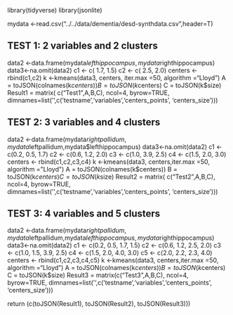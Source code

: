 library(tidyverse)
library(jsonlite)

mydata <-read.csv("../../data/dementia/desd-synthdata.csv",header=T)

## TEST 1: 2 variables and 2 clusters
data2 <-data.frame(mydata$lefthippocampus,mydata$righthippocampus)
data3<-na.omit(data2)
c1 <- c( 1.7, 1.5)
c2 <- c( 2.5, 2.0)
centers <- rbind(c1,c2)
k <-kmeans(data3, centers, iter.max =50, algorithm ="Lloyd")
A = toJSON(colnames(k$centers))
B = toJSON(k$centers)
C = toJSON(k$size)
Result1 = matrix( c("Test1",A,B,C), ncol=4, byrow=TRUE, dimnames=list('',c('testname','variables','centers_points', 'centers_size')))

## TEST 2: 3 variables and 4 clusters
data2 <-data.frame(mydata$rightpallidum,mydata$leftpallidum,mydata$lefthippocampus)
data3<-na.omit(data2)
c1 <- c(0.2, 0.5, 1.7)
c2 <- c(0.6, 1.2, 2.0)
c3 <- c(1.0, 3.9, 2.5)
c4 <- c(1.5, 2.0, 3.0)
centers <- rbind(c1,c2,c3,c4)
k <-kmeans(data3, centers,iter.max =50, algorithm ="Lloyd")
A = toJSON(colnames(k$centers))
B = toJSON(k$centers)
C = toJSON(k$size)
Result2 = matrix( c("Test2",A,B,C), ncol=4, byrow=TRUE, dimnames=list('',c('testname','variables','centers_points', 'centers_size')))

## TEST 3: 4 variables and 5 clusters
data2 <-data.frame(mydata$rightpallidum,mydata$leftpallidum,mydata$lefthippocampus,mydata$righthippocampus)
data3<-na.omit(data2)
c1 <- c(0.2, 0.5, 1.7, 1.5)
c2 <- c(0.6, 1.2, 2.5, 2.0)
c3 <- c(1.0, 1.5, 3.9, 2.5)
c4 <- c(1.5, 2.0, 4.0, 3.0)
c5 <- c(2.0, 2.2, 2.3, 4.0)
centers <- rbind(c1,c2,c3,c4,c5)
k <-kmeans(data3, centers,iter.max =50, algorithm ="Lloyd")
A = toJSON(colnames(k$centers))
B = toJSON(k$centers)
C = toJSON(k$size)
Result3 = matrix(c("Test3",A,B,C), ncol=4, byrow=TRUE, dimnames=list('',c('testname','variables','centers_points', 'centers_size')))

return (c(toJSON(Result1), toJSON(Result2), toJSON(Result3)))
